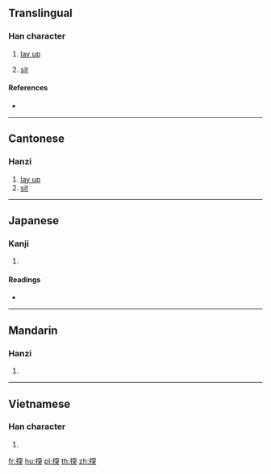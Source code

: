 ==Translingual==

===Han character===
{{Han char|rn=64|rad=手|as=09|sn=12|four=|canj=QJCK|ids=⿰扌突}}

# {{lb|mul|Cantonese}} [[lay up]]
# [[sit]]

====References====
* {{Han ref|kx=0444.040|dkj=12388|dj=0795.030|hdz=31924.060|uh=63EC|ud=25580}}

----

==Cantonese==

===Hanzi===
{{yue-hanzi|jyut=[[dat1]]|y=dat1}}

# [[lay up]]
# [[sit]]

----

==Japanese==

===Kanji===
{{ja-kanji|grade=|rs=手09}}

# {{defn|lang=ja|sort=手09}}

====Readings====
* {{ja-readings|on=[[とつ]] (totsu), [[どち]] (dochi)|kun=[[つく]] (tsuku), [[こする]] (kosuru), [[ふれる]] (fureru)}}

----

==Mandarin==

===Hanzi===
{{cmn-hanzi|pin=[[tú]] ([[tu2]])|wg=t'u<sup>2</sup>}}

# {{defn|lang=cmn|sort=手09}}

----

==Vietnamese==

===Han character===
{{vi-hantu|[[dụt]]|rs=手09}}

# {{defn|lang=vi|sort=手09}}

[[fr:揬]]
[[hu:揬]]
[[pl:揬]]
[[th:揬]]
[[zh:揬]]